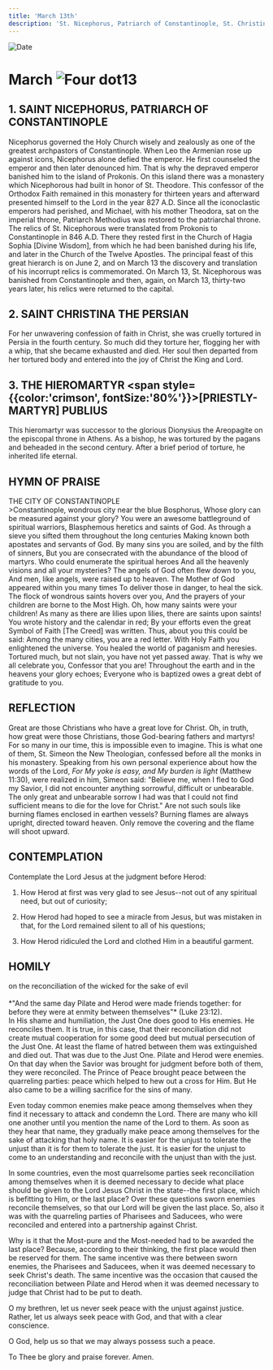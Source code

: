 ```yaml
---
title: 'March 13th'
description: 'St. Nicephorus, Patriarch of Constantinople, St. Christina the Persian, Hieromartyr Publius'
---
```


<RunningHead />
<Image src="/title-imprint.png" height={68} width={50} alt="Date" className="title-imprint"/>

# <div id="date">March <Image className="four-dot" src="/four-dot.png" height={15} width={15} alt="Four dot" />13</div>

## 1. SAINT NICEPHORUS, PATRIARCH OF CONSTANTINOPLE

Nicephorus governed the Holy Church wisely and zealously as one of the greatest archpastors of Constantinople. When Leo the Armenian rose up against icons, Nicephorus alone defied the emperor. He first counseled the emperor and then later denounced him. That is why the depraved emperor banished him to the island of Prokonis. On this island there was a monastery which Nicephorous had built in honor of St. Theodore. This confessor of the Orthodox Faith remained in this monastery for thirteen years and afterward presented himself to the Lord in the year 827 A.D. Since all the iconoclastic emperors had perished, and Michael, with his mother Theodora, sat on the imperial throne, Patriarch Methodius was restored to the patriarchal throne. The relics of St. Nicephorous were translated from Prokonis to Constantinople in 846 A.D. There they rested first in the Church of Hagia Sophia [Divine Wisdom], from which he had been banished during his life, and later in the Church of the Twelve Apostles. The principal feast of this great hierarch is on June 2, and on March 13 the discovery and translation of his incorrupt relics is commemorated. On March 13, St. Nicephorous was banished from Constantinople and then, again, on March 13, thirty-two years later, his relics were returned to the capital.

## 2. SAINT CHRISTINA THE PERSIAN

For her unwavering confession of faith in Christ, she was cruelly tortured in Persia in the fourth century. So much did they torture her, flogging her with a whip, that she became exhausted and died. Her soul then departed from her tortured body and entered into the joy of Christ the King and Lord.

## 3. THE HIEROMARTYR <span style={{color:'crimson', fontSize:'80%'}}>[PRIESTLY-MARTYR]</span> PUBLIUS

This hieromartyr was successor to the glorious Dionysius the Areopagite on the episcopal throne in Athens. As a bishop, he was tortured by the pagans and beheaded in the second century. After a brief period of torture, he inherited life eternal.


## HYMN OF PRAISE
<div style={{textAlign:'center', color:'crimson', fontWeight:'bold'}}>
THE CITY OF CONSTANTINOPLE
</div>
>Constantinople, wondrous city near the blue Bosphorus,  
Whose glory can be measured against your glory?  
You were an awesome battleground of spiritual warriors,  
Blasphemous heretics and saints of God.  
As through a sieve you sifted them throughout the long centuries  
Making known both apostates and servants of God.  
By many sins you are soiled, and by the filth of sinners,  
But you are consecrated with the abundance of the blood of martyrs.  
Who could enumerate the spiritual heroes  
And all the heavenly visions and all your mysteries?  
The angels of God often flew down to you,  
And men, like angels, were raised up to heaven.  
The Mother of God appeared within you many times  
To deliver those in danger, to heal the sick.  
The flock of wondrous saints hovers over you,  
And the prayers of your children are borne to the Most High.  
Oh, how many saints were your children!  
As many as there are lilies upon lilies, there are saints upon saints!  
You wrote history and the calendar in red;  
By your efforts even the great Symbol of Faith [The Creed] was written.  
Thus, about you this could be said:  
Among the many cities, you are a red letter.  
With Holy Faith you enlightened the universe.  
You healed the world of paganism and heresies.  
Tortured much, but not slain, you have not yet passed away.  
That is why we all celebrate you, Confessor that you are!  
Throughout the earth and in the heavens your glory echoes;  
Everyone who is baptized owes a great debt of gratitude to you.  


## REFLECTION

Great are those Christians who have a great love for Christ. Oh, in truth, how great were those Christians, those God-bearing fathers and martyrs! For so many in our time, this is impossible even to imagine. This is what one of them, St. Simeon the New Theologian, confessed before all the monks in his monastery. Speaking from his own personal experience about how the words of the Lord, *For My yoke is easy, and My burden is light* (Matthew 11:30), were realized in him, Simeon said: "Believe me, when I fled to God my Savior, I did not encounter anything sorrowful, difficult or unbearable. The only great and unbearable sorrow I had was that I could not find sufficient means to die for the love for Christ." Are not such souls like burning flames enclosed in earthen vessels? Burning flames are always upright, directed toward heaven. Only remove the covering and the flame will shoot upward.


## CONTEMPLATION

Contemplate the Lord Jesus at the judgment before Herod:

1. How Herod at first was very glad to see Jesus--not out of any spiritual need, but out of curiosity;

2. How Herod had hoped to see a miracle from Jesus, but was mistaken in that, for the Lord remained silent to all of his questions;

3. How Herod ridiculed the Lord and clothed Him in a beautiful garment.


## HOMILY
<div style={{textAlign:'center', color:'crimson', fontWeight:'bold'}}>
on the reconciliation of the wicked for the sake of evil
</div><br />
<div style={{textAlign:'right'}}>
*"And the same day Pilate and Herod were made friends together: for before they were at enmity between themselves"* (Luke 23:12).
</div>
In His shame and humiliation, the Just One does good to His enemies. He reconciles them. It is true, in this case, that their reconciliation did not create mutual cooperation for some good deed but mutual persecution of the Just One. At least the flame of hatred between them was extinguished and died out. That was due to the Just One. Pilate and Herod were enemies. On that day when the Savior was brought for judgment before both of them, they were reconciled. The Prince of Peace brought peace between the quarreling parties: peace which helped to hew out a cross for Him. But He also came to be a willing sacrifice for the sins of many.

Even today common enemies make peace among themselves when they find it necessary to attack and condemn the Lord. There are many who kill one another until you mention the name of the Lord to them. As soon as they hear that name, they gradually make peace among themselves for the sake of attacking that holy name. It is easier for the unjust to tolerate the unjust than it is for them to tolerate the just. It is easier for the unjust to come to an understanding and reconcile with the unjust than with the just.

In some countries, even the most quarrelsome parties seek reconciliation among themselves when it is deemed necessary to decide what place should be given to the Lord Jesus Christ in the state--the first place, which is befitting to Him, or the last place? Over these questions sworn enemies reconcile themselves, so that our Lord will be given the last place. So, also it was with the quarreling parties of Pharisees and Saducees, who were reconciled and entered into a partnership against Christ.

Why is it that the Most-pure and the Most-needed had to be awarded the last place? Because, according to their thinking, the first place would then be reserved for them. The same incentive was there between sworn enemies, the Pharisees and Saducees, when it was deemed necessary to seek Christ's death. The same incentive was the occasion that caused the reconciliation between Pilate and Herod when it was deemed necessary to judge that Christ had to be put to death.

O my brethren, let us never seek peace with the unjust against justice. Rather, let us always seek peace with God, and that with a clear conscience.

O God, help us so that we may always possess such a peace.

To Thee be glory and praise forever. Amen.

